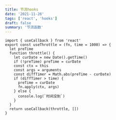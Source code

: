 ```yaml
---
title: 节流hooks
date: '2021-11-26'
tags: ['react', 'hooks']
draft: false
summary: '节流函数'
---
```


```js:节流hooks青春版
import { useCallback } from 'react'
export const useThrottle = (fn, time = 1000) => {
  let preTime
  function throttle() {
    let curDate = new Date().getTime()
    if (!preTime) preTime = curDate
    const ctx = this
    const args = arguments
    const diffTimer = Math.abs(preTime - curDate)
    if (diffTimer > time) {
      preTime = curDate
      fn.apply(ctx, args)
    } else {
      console.log(`时间没到`)
    }
  }
  return useCallback(throttle, [])
}


```
